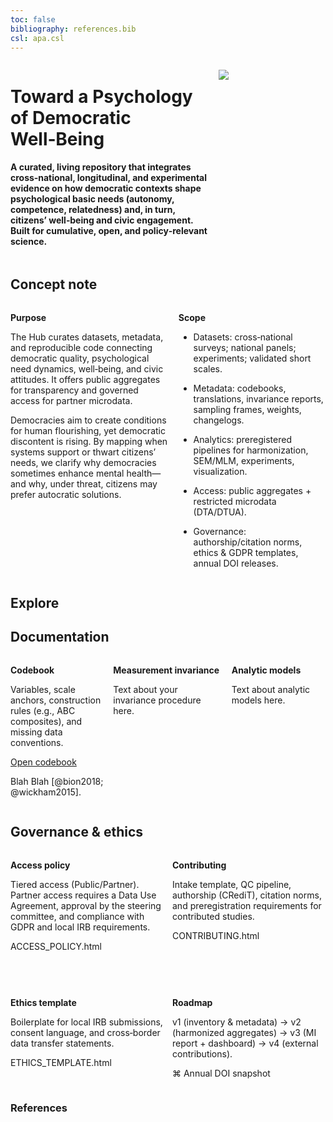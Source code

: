 ```yaml
---
toc: false
bibliography: references.bib
csl: apa.csl
---
```


::: {.columns style="display:flex; gap:1em;"}
::: {.column width="65%"}

# Toward a Psychology of Democratic Well‑Being

#### A curated, living repository that integrates cross‑national, longitudinal, and experimental evidence on how democratic contexts shape psychological basic needs (autonomy, competence, relatedness) and, in turn, citizens’ well‑being and civic engagement. Built for cumulative, open, and policy‑relevant science.
:::
::: {.column width="35%"}
![](datahublogo.png)
:::
:::

## Concept note

::: {.columns style="display:flex; gap:1em;"}
::: {.column width="52%" .bg-blue}
**Purpose**

The Hub curates datasets, metadata, and reproducible code connecting democratic quality, psychological need dynamics, well‑being, and civic attitudes. It offers public aggregates for transparency and governed access for partner microdata.

:::{.callout-note title="Rationale"}
Democracies aim to create conditions for human flourishing, yet democratic discontent is rising. By mapping when systems support or thwart citizens’ needs, we clarify why democracies sometimes enhance mental health—and why, under threat, citizens may prefer autocratic solutions.
:::
:::
::: {.column width="48%" .bg-blue}
**Scope**

* Datasets: cross‑national surveys; national panels; experiments; validated short scales.

* Metadata: codebooks, translations, invariance reports, sampling frames, weights, changelogs.

* Analytics: preregistered pipelines for harmonization, SEM/MLM, experiments, visualization.

* Access: public aggregates + restricted microdata (DTA/DTUA).

* Governance: authorship/citation norms, ethics & GDPR templates, annual DOI releases.

:::
:::

## Explore

## Documentation

::: {.columns style="display:flex; gap:1em;"}

::: {.column width="30%" .bg-blue}
**Codebook**

Variables, scale anchors, construction rules (e.g., ABC composites), and missing data conventions.

<a href="report.qmd" class="btn btn-secondary">Open codebook</a>

<!-- 🪄 You can adjust the color with other Bootstrap classes: -->
<!-- btn-primary → blue -->
<!-- btn-secondary → grey -->
<!-- btn-success → green -->
<!-- btn-danger → red -->
<!-- btn-info → teal -->
<!-- btn-warning → yellow -->
<!-- and the size: -->
<!-- btn-sm → small -->
<!-- btn-lg → large -->

Blah Blah [@bion2018; @wickham2015].
:::

::: {.column width="35%" .bg-blue}
**Measurement invariance**

Text about your invariance procedure here.
:::

::: {.column width="30%" .bg-blue}
**Analytic models**

Text about analytic models here.
:::

:::

## Governance & ethics

::: {.columns style="display:flex; gap:1em;"}
::: {.column width="50%" .bg-blue}
**Access policy**

Tiered access (Public/Partner). Partner access requires a Data Use Agreement, approval by the steering committee, and compliance with GDPR and local IRB requirements.

ACCESS_POLICY.html

:::
::: {.column width="50%" .bg-blue}
**Contributing**

Intake template, QC pipeline, authorship (CRediT), citation norms, and preregistration requirements for contributed studies.

CONTRIBUTING.html

:::
:::

<br> 

::: {.columns style="display:flex; gap:1em;"}
::: {.column width="50%" .bg-blue}
**Ethics template**

Boilerplate for local IRB submissions, consent language, and cross‑border data transfer statements.

ETHICS_TEMPLATE.html

:::
::: {.column width="50%"  .bg-blue}
**Roadmap**

v1 (inventory & metadata) → v2 (harmonized aggregates) → v3 (MI report + dashboard) → v4 (external contributions).

⌘
Annual DOI snapshot
:::

:::

### References

::: {#refs}
:::